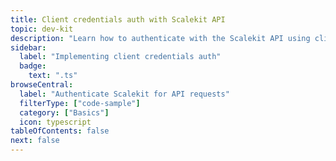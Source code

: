 ```yaml
---
title: Client credentials auth with Scalekit API
topic: dev-kit
description: "Learn how to authenticate with the Scalekit API using client credentials"
sidebar:
  label: "Implementing client credentials auth"
  badge:
    text: ".ts"
browseCentral:
  label: "Authenticate Scalekit for API requests"
  filterType: ["code-sample"]
  category: ["Basics"]
  icon: typescript
tableOfContents: false
next: false
---
```


<RemoteCode
  lang="typescript"
  url="https://raw.githubusercontent.com/scalekit-inc/gists/refs/heads/main/client-credentails-auth.ts"
  title="client-credentials-auth.ts"
/>